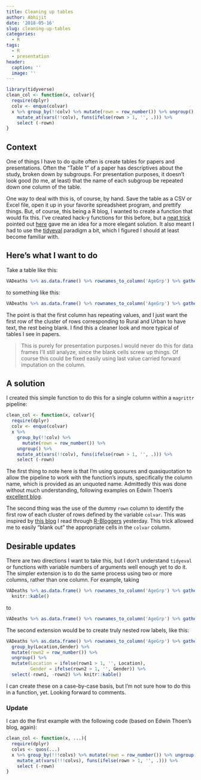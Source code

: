 ```yaml
---
title: Cleaning up tables
author: Abhijit
date: '2018-05-16'
slug: cleaning-up-tables
categories:
  - R
tags:
  - R
  - presentation
header:
  caption: ''
  image: ''
---
```


```r
library(tidyverse)
clean_col <- function(x, colvar){
  require(dplyr)
  colv <- enquo(colvar)
  x %>% group_by(!!colv) %>% mutate(rown = row_number()) %>% ungroup() %>% 
    mutate_at(vars(!!colv), funs(ifelse(rown > 1, '', .))) %>% 
    select (-rown)
}
```

## Context

One of things I have to do quite often is create tables for papers and presentations. Often the
"Table 1" of a paper has descriptives about the study, broken down by subgroups. For presentation
purposes, it doesn't look good (to me, at least) that the name of each subgroup be repeated down 
one column of the table.  

One way to deal with this is, of course, by hand. Save the table as a CSV or Excel file, open it
up in your favorite spreadsheet program, and prettify things. But, of course, this being a R blog, 
I wanted to create a function that would fix this. I've created hack-y functions for this before, but 
a [neat trick](https://github.com/tidyverse/tidyr/issues/296)  pointed out [here](https://www.daeconomist.com/post/2018-05-15-spread/) gave me an idea for a more elegant solution.
It also meant I had to use the [tidyeval](https://dplyr.tidyverse.org/articles/programming.html) paradigm 
a bit, which I figured I should at least become familiar with.

## Here's what I want to do

Take a table like this:
```r
VADeaths %>% as.data.frame() %>% rownames_to_column('AgeGrp') %>% gather(variable, value, -AgeGrp) %>% separate(variable, c('Location','Gender'), sep=' ') %>% nest(AgeGrp, value) %>% mutate(values = map_dbl(data, ~mean(.$value))) %>% select(-data) %>% knitr::kable()
```

to something like this:

```r
VADeaths %>% as.data.frame() %>% rownames_to_column('AgeGrp') %>% gather(variable, value, -AgeGrp) %>% separate(variable, c('Location','Gender'), sep=' ') %>% nest(AgeGrp, value) %>% mutate(values = map_dbl(data, ~mean(.$value))) %>% select(-data) %>% clean_col(Location) %>% knitr::kable()
```

The point is that the first column has repeating values, and I just want the first row of the 
cluster of rows corresponding to Rural and Urban to have text, the rest being blank. I find this
a cleaner look and more typical of tables I see in papers. 

> This is purely for presentation purposes.I would never do this for data frames I'll still analyze, since the blank cells screw up things. Of 
course this could be fixed easily using last value carried forward imputation on the column. 

## A solution

I created this simple function to do this for a single column within a `magrittr` pipeline:

```r
clean_col <- function(x, colvar){
  require(dplyr)
  colv <- enquo(colvar)
  x %>% 
    group_by(!!colv) %>% 
      mutate(rown = row_number()) %>% 
    ungroup() %>% 
    mutate_at(vars(!!colv), funs(ifelse(rown > 1, '', .))) %>% 
    select (-rown)
```

The first thing to note here is that I'm using quosures and quasiquotation to allow the 
pipeline to work with the function's inputs, specifically the column name, which is provided as 
an unquoted name. Admittedly this was done without much understanding, following examples on Edwin Thoen's
[excellent blog](https://edwinth.github.io/blog/dplyr-recipes/). 

The second thing was the use of the dummy `rown` column to identify the first row of each cluster of rows
defined by the variable `colvar`. This was inspired by [this blog](https://www.daeconomist.com/post/2018-05-15-spread/) 
I read through [R-Bloggers](http://www.r-bloggers.com) yesterday. This trick allowed me to easily
"blank out" the appropriate cells in the `colvar` column.

## Desirable updates

There are two directions I want to take this, but I don't understand `tidyeval` or functions with variable numbers of arguments well enough yet to
do it. The simpler extension is to do the same process using two or more columns, rather than one column. For
example, taking

```r
VADeaths %>% as.data.frame() %>% rownames_to_column('AgeGrp') %>% gather(variable, DeathRate, -AgeGrp) %>% separate(variable, c('Location','Gender'), sep=' ') %>% select(Location, Gender, AgeGrp, DeathRate) %>% 
  knitr::kable()
```

to

```r
VADeaths %>% as.data.frame() %>% rownames_to_column('AgeGrp') %>% gather(variable, DeathRate, -AgeGrp) %>% separate(variable, c('Location','Gender'), sep=' ') %>% select(Location, Gender, AgeGrp, DeathRate) %>% group_by(Location, Gender) %>% mutate(rown = row_number()) %>% ungroup() %>% mutate_at(vars(Location,Gender), funs(ifelse(rown > 1, '', .))) %>% select(-rown) %>% knitr::kable()
```

The second extension would be to create truly nested row labels, like this:

```r
VADeaths %>% as.data.frame() %>% rownames_to_column('AgeGrp') %>% gather(variable, DeathRate, -AgeGrp) %>% separate(variable, c('Location','Gender'), sep=' ') %>% select(Location, Gender, AgeGrp, DeathRate) %>% group_by(Location) %>% mutate(rown1 = row_number()) %>% ungroup() %>% 
  group_by(Location,Gender) %>% 
  mutate(rown2 = row_number()) %>% 
  ungroup() %>% 
  mutate(Location = ifelse(rown1 > 1, '', Location),
         Gender = ifelse(rown2 > 1, '', Gender)) %>% 
  select(-rown1, -rown2) %>% knitr::kable()
```

I can create these on a case-by-case basis, but I'm not sure how to do this in a function, yet. Looking forward 
to comments. 

### Update

I can do the first example with the following code (based on Edwin Thoen's blog, again):

```r
clean_col <- function(x, ...){
  require(dplyr)
  colvs <- quos(...)
  x %>% group_by(!!!colvs) %>% mutate(rown = row_number()) %>% ungroup() %>% 
    mutate_at(vars(!!!colvs), funs(ifelse(rown > 1, '', .))) %>% 
    select (-rown)
}

```

